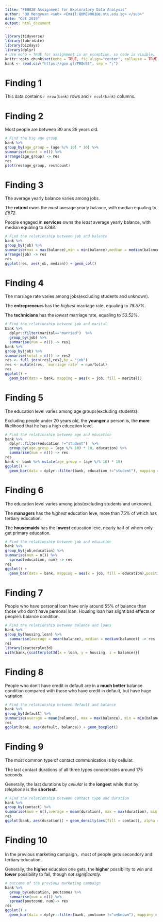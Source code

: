```yaml
---
title: "FE8828 Assignment for Exploratory Data Analysis"
author: "QU Mengyuan <sub> <Email:QUME0001@e.ntu.edu.sg> </sub>"
date: "Oct 2019"
output: html_document
---
```

```r
library(tidyverse)
library(lubridate)
library(bizdays)
library(dplyr)
# Use echo = TRUE for assignment is an exception, so code is visible.
knitr::opts_chunk$set(echo = TRUE, fig.align="center", collapse = TRUE, cache = TRUE)
bank <- read.csv("https://goo.gl/PBQnBt", sep = ";")
```
# Finding 1
This data contains `r nrow(bank)` rows and `r ncol(bank)` columns.

# Finding 2
Most people are between 30 ans 39 years old.
```r
# Find the big age group
bank %>%
group_by(age_group = (age %/% 10) * 10) %>%
summarise(count = n()) %>%
arrange(age_group) -> res
res
plot(res$age_group, res$count)
```

# Finding 3
The average yearly balance varies among jobs.

The **retired** owns the *most* average yearly balance, with median equaling to *£672*.

People engaged in **services** owns the *least* average yearly balance, with median equaling to *£288*.
```r
# Find the relationship between job and balance
bank %>%
group_by(job) %>%
summarise(max = max(balance),min = min(balance),median = median(balance)) %>%
arrange(job) -> res
res
ggplot(res, aes(job, median)) + geom_col()
```

# Finding 4
The marriage rate varies among jobs(excluding students and unknown).

The **entrepreneurs** has the *highest* marriage rate, equaling to *78.57%*.

The **technicians** has the *lowest* marriage rate, equaling to *53.52%*.
```r
# Find the relationship between job and marital
bank %>% 
  dplyr::filter(marital=="married")  %>%
  group_by(job) %>%
  summarise(num = n()) -> res1
bank %>%
group_by(job) %>%
summarise(total = n()) -> res2
res <- full_join(res1,res2,by = "job")
res <- mutate(res, `marriage rate` = num/total)
res
ggplot() +
  geom_bar(data = bank, mapping = aes(x = job, fill = marital))
```

# Finding 5
The education level varies among age groups(excluding students).

Excluding people under 20 years old, the **younger** a person is, the **more** likelihood that he has a high education level.

```r
# Find the relationship between age and education
bank %>% 
  dplyr::filter(education !="student")  %>%
  group_by(age_group = (age %/% 10) * 10, education) %>%
  summarise(num = n()) -> res
res
bank <- bank %>% mutate(age_group = (age %/% 10) * 10)
ggplot() +
  geom_bar(data = dplyr::filter(bank, education !="student"), mapping = aes(x = age_group, fill = education), position = "fill")
```
# Finding 6
The education level varies among jobs(excluding students and unknown).

The **managers** has the *highest* education leve, more than 75% of which has tertiary education.

The **housemaids** has the **lowest** education leve, nearly half of whom only get primary education.
```r
# Find the relationship between job and education
bank %>%
group_by(job,education) %>%
summarise(num = n()) %>%
  spread(education, num) -> res
res
ggplot() +
  geom_bar(data = bank, mapping = aes(x = job, fill = education),position = "fill")
```
# Finding 7
People who have personal loan have only around 55% of balance than those who don't have personal loan.
Housing loan has slight bad effects on people's balance condition.
```r
# Find the relationship between balance and loans
bank %>%
group_by(housing,loan) %>%
  summarise(average = mean(balance), median = median(balance)) -> res
res
library(scatterplot3d)
with(bank,{scatterplot3d(x = loan, y = housing, z = balance)})

```

# Finding 8
People who don't have credit in default are in a **much better** balance condition compared with those who have credit in default, but have huge variation.
```r
# Find the relationship between default and balance
bank %>%
group_by(default) %>%
summarise(average = mean(balance), max = max(balance), min = min(balance), median = median(balance)) -> res
res
ggplot(bank, aes(default, balance)) + geom_boxplot()
```

# Finding 9
The most common type of contact communication is by cellular.

The last contact durations of all three types concentrates around 175 seconds.

Generally, the last durations by *cellular* is the **longest** while that by *telephone* is the **shortest**.
```r
# Find the relationship between contact type and duration
bank %>%
group_by(contact) %>%
summarise(num = n(),average = mean(duration), max = max(duration), min = min(duration), median = median(duration)) -> res
res
ggplot(bank, aes(duration)) + geom_density(aes(fill = contact), alpha = 0.7) 
```

# Finding 10
In the previous marketing campaign，most of people gets secondory and tertiary education.

Generally, the **higher** educaion one gets, the **higher** possibility to win and **lower** possibility to fail, though *not significantly*.
```r
# outcome of the previous marketing campaign
bank %>%
  group_by(education, poutcome) %>%
  summarise(num = n()) %>%
  spread(poutcome, num)-> res
res
ggplot() +
  geom_bar(data = dplyr::filter(bank, poutcome !="unknown"), mapping = aes(x = education, fill = poutcome),position = "fill")
```

